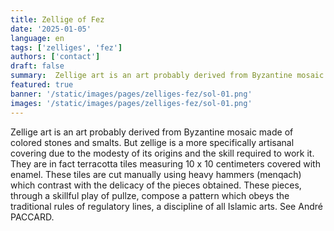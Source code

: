 ```yaml
---
title: Zellige of Fez
date: '2025-01-05'
language: en
tags: ['zelliges', 'fez']
authors: ['contact']
draft: false
summary:  Zellige art is an art probably derived from Byzantine mosaic...
featured: true
banner: '/static/images/pages/zelliges-fez/sol-01.png'
images: '/static/images/pages/zelliges-fez/sol-01.png'
---
```

Zellige art is an art probably derived from Byzantine mosaic made of colored stones and smalts. But zellige is a more specifically artisanal covering due to the modesty of its origins and the skill required to work it. They are in fact terracotta tiles measuring 10 x 10 centimeters covered with enamel. These tiles are cut manually using heavy hammers (menqach) which contrast with the delicacy of the pieces obtained. These pieces, through a skillful play of pullze, compose a pattern which obeys the traditional rules of regulatory lines, a discipline of all Islamic arts. See André PACCARD.

<div className="grid grid-cols-1 md:grid-cols-2 lg:grid-cols-3 gap-2">
    <FancyBoxImage 
      src="/static/images/pages/zelliges-fez/escalier-01.png" 
      alt="escalier-01"  
      width={2882}
      height={1591}
      className="w-full"
    />
    <FancyBoxImage 
      src="/static/images/pages/zelliges-fez/fontaine-02-enhanced.png" 
      alt="fontaine-02-enhanced"  
      width={2912}
      height={1632}      
      className="w-full"
    />
    <FancyBoxImage 
      src="/static/images/pages/zelliges-fez/maison-01.png" 
      alt="maison-01"  
      width={2912}
      height={1632}      
      className="w-full"
    />        
    <FancyBoxImage 
      src="/static/images/pages/zelliges-fez/sol-01.png" 
      alt="sol-01"  
      width={2912}
      height={1632}      
      className="w-full"
    />        
    <FancyBoxImage 
      src="/static/images/pages/zelliges-fez/sol-02.png" 
      alt="sol-02"  
      width={2912}
      height={1632}       
      className="w-full"
    />
    <FancyBoxImage 
      src="/static/images/pages/zelliges-fez/sol-03.png" 
      alt="sol-03"  
      width={2912}
      height={1632}         
      className="w-full"
    />  
</div>